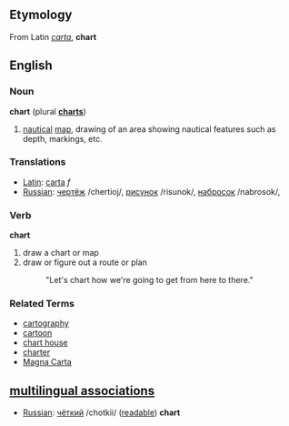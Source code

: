 ==Etymology==
From Latin ''[[carta]]'', '''chart'''

==English==
===Noun===
'''chart''' (plural '''[[charts]]''')

# [[nautical]] [[map]], drawing of an area showing nautical features such as depth, markings, etc.

===Translations===
*[[Latin]]: [[carta]] ''f''
*[[Russian]]: [[:ru:чертёж|чертёж]] /chertioj/, [[:ru:рисунок|рисунок]] /risunok/, [[:ru:набросок|набросок]] /nabrosok/, 

===Verb===
'''chart'''

# draw a chart or map
# draw or figure out a route or plan
#: "Let's chart how we're going to get from here to there."

===Related Terms===
*[[cartography]]
*[[cartoon]]
*[[chart house]]
*[[charter]]
*[[Magna Carta]]

==[[multilingual associations]]==
*[[Russian]]: [[:ru:чёткий|чёткий]] /chotkii/ ([[readable]]) '''chart'''